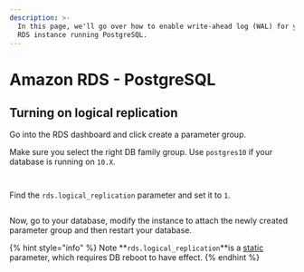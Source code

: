 ```yaml
---
description: >-
  In this page, we'll go over how to enable write-ahead log (WAL) for your AWS
  RDS instance running PostgreSQL.
---
```


# Amazon RDS - PostgreSQL

## Turning on logical replication

Go into the RDS dashboard and click create a parameter group.

Make sure you select the right DB family group. Use `postgres10` if your database is running on `10.X`.

<figure><img src="../../.gitbook/assets/image (19).png" alt=""><figcaption></figcaption></figure>

<figure><img src="../../.gitbook/assets/image (33).png" alt=""><figcaption></figcaption></figure>

Find the `rds.logical_replication` parameter and set it to `1`.

<figure><img src="../../.gitbook/assets/image (26).png" alt=""><figcaption></figcaption></figure>

Now, go to your database, modify the instance to attach the newly created parameter group and then restart your database.

{% hint style="info" %}
Note **`rds.logical_replication`**is a [static](https://docs.aws.amazon.com/AmazonRDS/latest/UserGuide/Appendix.PostgreSQL.CommonDBATasks.Parameters.html) parameter, which requires DB reboot to have effect.
{% endhint %}

<figure><img src="../../.gitbook/assets/image (16).png" alt=""><figcaption></figcaption></figure>
